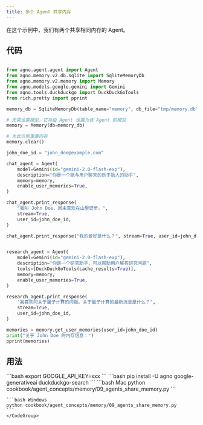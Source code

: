 ```yaml
---
title: 多个 Agent 共享内存
---
```

在这个示例中，我们有两个共享相同内存的 Agent。

## 代码

```python cookbook/agent_concepts/memory/09_agents_share_memory.py

from agno.agent.agent import Agent
from agno.memory.v2.db.sqlite import SqliteMemoryDb
from agno.memory.v2.memory import Memory
from agno.models.google.gemini import Gemini
from agno.tools.duckduckgo import DuckDuckGoTools
from rich.pretty import pprint

memory_db = SqliteMemoryDb(table_name="memory", db_file="tmp/memory.db")

# 无需设置模型，它将由 Agent 设置为该 Agent 的模型
memory = Memory(db=memory_db)

# 为此示例重置内存
memory.clear()

john_doe_id = "john_doe@example.com"

chat_agent = Agent(
    model=Gemini(id="gemini-2.0-flash-exp"),
    description="你是一个能与用户聊天的乐于助人的助手",
    memory=memory,
    enable_user_memories=True,
)

chat_agent.print_response(
    "我叫 John Doe，周末喜欢在山里徒步。",
    stream=True,
    user_id=john_doe_id,
)

chat_agent.print_response("我的爱好是什么？", stream=True, user_id=john_doe_id)


research_agent = Agent(
    model=Gemini(id="gemini-2.0-flash-exp"),
    description="你是一个研究助手，可以帮助用户解答研究问题",
    tools=[DuckDuckGoTools(cache_results=True)],
    memory=memory,
    enable_user_memories=True,
)

research_agent.print_response(
    "我喜欢问关于量子计算的问题。关于量子计算的最新消息是什么？",
    stream=True,
    user_id=john_doe_id,
)

memories = memory.get_user_memories(user_id=john_doe_id)
print("关于 John Doe 的内存信息：")
pprint(memories)
```

## 用法

<Steps>
  <Snippet file="create-venv-step.mdx" />

  <Step title="设置您的 API 密钥">
    ```bash
    export GOOGLE_API_KEY=xxx
    ```
  </Step>

  <Step title="安装库">
    ```bash
    pip install -U agno google-generativeai duckduckgo-search
    ```
  </Step>

  <Step title="运行示例">
    <CodeGroup>
    ```bash Mac
    python cookbook/agent_concepts/memory/09_agents_share_memory.py
    ```

    ```bash Windows
    python cookbook/agent_concepts/memory/09_agents_share_memory.py
    ```
    </CodeGroup>
  </Step>
</Steps>